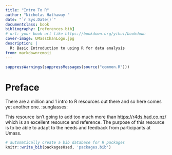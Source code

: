 ```yaml
--- 
title: "Intro To R"
author: "Nicholas Hathaway "
date: "`r Sys.Date()`"
documentclass: book
bibliography: [references.bib]
# url: your book url like https://bookdown.org/yihui/bookdown
cover-image: UMassChanLogo.jpg
description: |
  R: Basic Introduction to using R for data analysis 
from: markdown+emoji
---
```

```r
suppressWarnings(suppressMessages(source("common.R")))
```

# Preface {.unnumbered}

There are a million and 1 intro to R resources out there and so here comes yet another one. :sunglasses: 


This resource isn't going to add too much more than <https://r4ds.had.co.nz/> which is an excellent resource and reference. The purpose of this resource is to be able to adapt to the needs and feedback from participants at Umass. 


```r
# automatically create a bib database for R packages
knitr::write_bib(packagesUsed, 'packages.bib')
```

